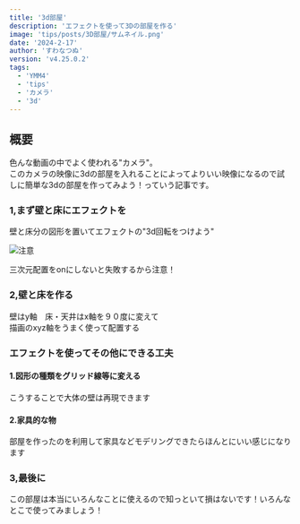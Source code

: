 ```yaml
---
title: '3d部屋'
description: 'エフェクトを使って3Dの部屋を作る'
image: 'tips/posts/3D部屋/サムネイル.png'
date: '2024-2-17'
author: 'すわなつぬ'
version: 'v4.25.0.2'
tags:
  - 'YMM4'
  - 'tips'
  - 'カメラ'
  - '3d'
---
```


## 概要

色んな動画の中でよく使われる"カメラ"。  
このカメラの映像に3dの部屋を入れることによってよりいい映像になるので試しに簡単な3dの部屋を作ってみよう！っていう記事です。

### 1,まず壁と床にエフェクトを

壁と床分の図形を置いてエフェクトの"3d回転をつけよう"

![ 注意 ](/assets/tips/posts/3D部屋/注意.png)

三次元配置をonにしないと失敗するから注意！

### 2,壁と床を作る

壁はy軸　床・天井はx軸を９０度に変えて  
描画のxyz軸をうまく使って配置する

### エフェクトを使ってその他にできる工夫

#### 1.図形の種類をグリッド線等に変える  
こうすることで大体の壁は再現できます

#### 2.家具的な物  
部屋を作ったのを利用して家具などモデリングできたらほんとにいい感じになります

### 3,最後に

この部屋は本当にいろんなことに使えるので知っといて損はないです！いろんなとこで使ってみましょう！